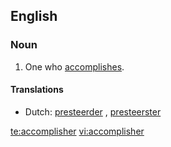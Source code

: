 ==English==

===Noun===
{{infl|en|noun}}

# One who [[accomplish]]es.

====Translations====
* Dutch: [[presteerder]] {{m}}, [[presteerster]] {{f}}

[[te:accomplisher]]
[[vi:accomplisher]]